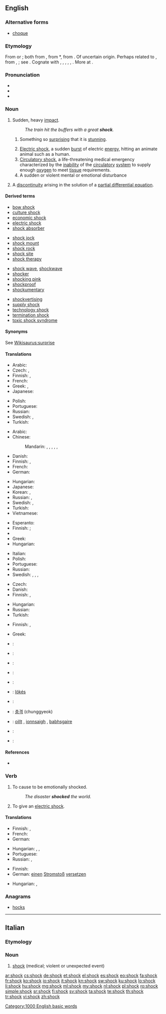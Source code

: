 ==English==

{{wikipedia}}

===Alternative forms===
* [[choque]] {{qualifier|obsolete}}

===Etymology===
From {{etyl|dum}} {{term|schokken||to push, jolt, shake, jerk|lang=dum}} or {{etyl|frm}} {{term|choquer||to collide with, clash|lang=frm}}; both from {{etyl|dum|-}} {{term|schokken||to jolt, bounce|lang=dum}}, from {{etyl|odt|-}} *{{term||skokkan|to shake up and down, shog|lang=odt}}, from {{etyl|gem-pro|en}} {{recons|skukkanan||to move, shake, tremble|lang=gem-pro}}. Of uncertain origin. Perhaps related to {{etyl|gem-pro|en}} {{recons|skakanan||to shake, stir|lang=gem-pro}}, from {{etyl|ine-pro|en}} {{recons|(s)kAg'-|lang=ine-pro}}, {{recons|(s)keg-||to shake, stir|lang=ine-pro}}; see {{l|en|shake}}. Cognate with {{etyl|gml|-}} {{term|schocken||collide with, deliver a blow to, move back and forth|lang=gml}}, {{etyl|goh|-}} {{term|scoc||a jolt, swing|lang=goh}}, {{etyl|gmh|-}} {{term|schocken||to swing|tr={{etyl|de|-}} {{term|schaukeln|lang=de}}|lang=gmh}}, {{etyl|non|-}} {{term|skykkr||vibration, surging motion|lang=non}}, {{etyl|is|-}} {{term|skykkjun||tremuously|lang=is}}, {{etyl|enm|-}} {{term|schiggen||to shake|lang=enm}}. More at {{l|en|shog}}.

===Pronunciation===
* {{IPA|/ʃɒk/}}
* {{audio|en-us-shock.ogg|Audio (US)}}
* {{rhymes|ɒk}}

===Noun===
{{en-noun}}

# Sudden, heavy [[impact]].
#: ''The train hit the buffers with a great '''shock'''.''
## {{figuratively}} Something so [[surprising]] that it is [[stunning]].
## [[electric shock|Electric shock]], a sudden [[burst]] of electric [[energy]], hitting an animate animal such as a human.
## [[circulatory shock|Circulatory shock]], a life-threatening medical emergency characterized by the [[inability]] of the [[circulatory]] [[system]] to supply enough [[oxygen]] to meet [[tissue]] requirements.
## A sudden or violent mental or emotional disturbance 
# {{math}} A [[discontinuity]] arising in the solution of a [[partial differential equation]].

====Derived terms====
{{top4}}
* [[bow shock]]
* [[culture shock]]
* [[economic shock]]
* [[electric shock]]
* [[shock absorber]]
{{mid4}}
* [[shock jock]]
* [[shock mount]]
* [[shock rock]]
* [[shock site]]
* [[shock therapy]]
{{mid4}}
* [[shock wave]], [[shockwave]]
* [[shocker]]
* [[shocking pink]]
* [[shockproof]]
* [[shockumentary]]
{{mid4}}
* [[shockvertising]]
* [[supply shock]]
* [[technology shock]]
* [[termination shock]]
* [[toxic shock syndrome]]
{{bottom}}

====Synonyms====

See [[Wikisaurus:surprise]]

====Translations====
{{trans-top|sudden, heavy impact}}
* Arabic: {{t-|ar|صدمة|f|tr=Sádma}}
* Czech: {{t-|cs|náraz}}, {{t-|cs|šok}}
* Finnish: {{t+|fi|isku}}, {{t+|fi|jytky}}
* French: {{t+|fr|choc|m}}
* Greek: {{t+|el|κλονισμός|m|tr=klonismós|sc=Grek}}, {{t+|el|κραδασμός|m|tr=kradasmós|sc=Grek}}
* Japanese: {{t+|ja|衝撃|tr=しょうげき, shōgeki}}
{{trans-mid}}
* Polish: {{t-|pl|wstrząs|m}}
* Portuguese: {{t+|pt|choque|m}}
* Russian: {{t+|ru|удар|m|tr=udár}}
* Swedish: {{t+|sv|chock|c}},  {{t+|sv|skräll|c}}
* Turkish: {{t+|tr|şok}}
{{trans-bottom}}

{{trans-top|something surprising}}
* Arabic: {{t-|ar|صدمة|f|tr=Sádma}}
* Chinese:
*: Mandarin: {{t|cmn|震撼|tr=zhènhàn|sc=Hani}}, {{t|cmn|震驚|sc=Hani}}, {{t|cmn|震惊|tr=zhènjīng|sc=Hani}}, {{t-|cmn|休克|tr=xiūkè|sc=Hani}} {{qualifier|from English "shock"}}, {{t|cmn|衝擊|sc=Hani}}, {{t|cmn|冲击|tr=chōngjí|sc=Hani}}
* Danish: {{t+|da|chok|n}}
* Finnish: {{t-|fi|shokki}}, {{t-|fi|jymy-yllätys}}
* French: {{t+|fr|choc|m}}
* German: {{t+|de|Schock|m}}
{{trans-mid}}
* Hungarian: {{t-|hu|döbbenet}}
* Japanese: {{t+|ja|ショック|tr=shokku}}
* Korean: {{t+|ko|충격|tr=chunggyeok|sc=Hang}}, {{t+|ko|衝擊|sc=Hani}}
* Russian: {{t+|ru|шок|m|tr=šok}}, {{t+|ru|потрясение|n|tr=potrjasénije}}
* Swedish: {{t+|sv|chock|c}},  {{t+|sv|överraskning|c}}
* Turkish: {{t+|tr|şok}}
* Vietnamese: {{t-|vi|sốc}}
{{trans-bottom}}

{{trans-top|electric shock}}
* Esperanto: {{t-|eo|ŝoko}}
* Finnish: {{t-|fi|sähköisku}}; {{t-|fi|sähköshokki}}
* {{trreq|Georgian}}
* Greek: {{t+|el|ηλεκτροπληξία|f|tr=ilektroplixía|sc=Grek}}
* Hungarian: {{t-|hu|áramütés}}
{{trans-mid}}
* Italian: {{t+|it|scossa|f}}
* Polish: {{t-|pl|porażenie|n}}
* Portuguese: {{t+|pt|choque|m}}
* Russian: {{t+|ru|шок|m|tr=šok}}
* Swedish: {{t-|sv|elstöt|c}},  {{t+|sv|stöt|c}},  {{t-|sv|elchock|c}},  {{t+|sv|chock|c}}
{{trans-bottom}}

{{trans-top|life-threatening medical emergency}}
* Czech: {{t-|cs|šok|m}}
* Danish: {{t+|da|chok|n}}
* Finnish: {{t-|fi|shokki}}, {{t-|fi|šokki}}
{{trans-mid}}
* Hungarian: {{t+|hu|sokk}}
* Russian: {{t+|ru|шок|m|tr=šok}}
* Turkish: {{t+|tr|şok}}
{{trans-bottom}}

{{trans-top|tuft or bunch}}
* Finnish: {{t-|fi|tuppo}}, {{t-|fi|tukko}}
{{trans-mid}}
* Greek: {{t+|el|θημωνιά|f|tr=thimoniá|sc=Grek}}
{{trans-bottom}}

{{trans-see|arrangement of sheaves for drying|stook}}

{{checktrans-top}}
* {{ttbc|sh}}: {{t-|sh|šok|m}}
* {{ttbc|nl}}: {{t+|nl|schok}}
* {{ttbc|et}}: {{t-|et|šokk}}
* {{ttbc|fr}}: {{t+|fr|choc|m}}
* {{ttbc|de}}: {{t+|de|Schock|m}}
* {{ttbc|hu}}: [[lökés]]
{{trans-mid}}
* {{ttbc|it}}: {{t+|it|scossa|f}}
* {{ttbc|ko}}: [[충격]] (chunggyeok)
* {{ttbc|gd}}: [[oillt]] {{f}}, [[ionnsaigh]] {{m|f}}, [[babhsgaire]] {{m}}
* {{ttbc|es}}: {{t+|es|choque|m}}
* {{ttbc|sv}}: {{t+|sv|chock}}
{{trans-bottom}}

====References====
* {{R:OED2}}

===Verb===
{{en-verb}}

# To cause to be emotionally shocked.
#: ''The disaster '''shocked''' the world.''
# To give an [[electric shock]].

====Translations====
{{trans-top|to cause to be emotionally shocked}}
* Finnish: {{t-|fi|järkyttää}},  {{t-|fi|shokeerata}}
* French: {{t+|fr|choquer}}
* German: {{t+|de|schockieren}}
{{trans-mid}}
* Hungarian: {{t+|hu|megdöbbent}},  {{t-|hu|megráz}},  {{t+|hu|sokkol}}
* Portuguese: {{t+|pt|chocar}}
* Russian: {{t+|ru|шокировать|tr=šokírovat'}},  {{t+|ru|потрясать|tr=potrjasát'}}
{{trans-bottom}}

{{trans-top|to give an electric shock}}
* Finnish: {{t+|fi|antaa}} {{t-|fi|sähköshokki}}
* German: [[einen]] [[Stromstoß]] [[versetzen]]
{{trans-mid}}
* Hungarian: {{t-|hu|megráz}},  {{t+|hu|sokkol}}
{{trans-bottom}}

===Anagrams===
* [[hocks#English|hocks]]

[[Category:1000 English basic words]]

----

==Italian==

===Etymology===
{{etyl|en|it}}

===Noun===
{{head|it|noun|g=m}} {{inv}}

# [[#English|shock]] (medical; violent or unexpected event)

[[ar:shock]]
[[cs:shock]]
[[de:shock]]
[[et:shock]]
[[el:shock]]
[[es:shock]]
[[eo:shock]]
[[fa:shock]]
[[fr:shock]]
[[ko:shock]]
[[io:shock]]
[[it:shock]]
[[kn:shock]]
[[sw:shock]]
[[ku:shock]]
[[lo:shock]]
[[li:shock]]
[[hu:shock]]
[[mg:shock]]
[[ml:shock]]
[[my:shock]]
[[nl:shock]]
[[pl:shock]]
[[ro:shock]]
[[simple:shock]]
[[sr:shock]]
[[fi:shock]]
[[sv:shock]]
[[ta:shock]]
[[te:shock]]
[[th:shock]]
[[tr:shock]]
[[vi:shock]]
[[zh:shock]]